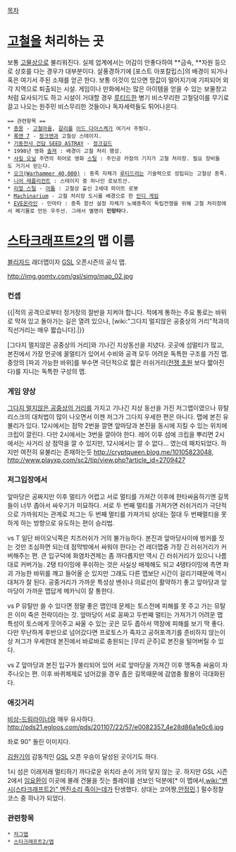 [[목차]]


= [[고철]]을 처리하는 곳 = 
보통 [[고물상]]으로 불리워진다. 실제 업계에서는 어감이 안좋다하여 **금속, **자원 등으로 상호를 다는 경우가 대부분이다. 살풍경하기에 [포스트 아포칼립스]의 배경이 되거나 혹은 여기서 주된 소재를 얻곤 한다. 보통 이것이 있으면 땅값이 떨어지기에 기피되어 외각 지역으로 퇴출되는 시설. 게임이나 만화에서는 많은 아이템을 얻을 수 있는 보물창고처럼 묘사되기도 하고 시설이 거대할 경우 [[루티드]]한 병기 비스무리한 고철덩이를 무기로 끌고 나오는 원주민 비스무리한 것들이나 독자세력들도 튀어나온다. 

 == 관련항목 ==
 * [[총몽]] - [[고철마을]], [[갈리]]를 [[이드 다이스케]]가 여기서 주웠다.
 * [[록맨 7]] - [[정크맨]]과 고철상 스테이지.
 * [[기동전사 건담 SEED ASTRAY]] - [[정크길드]] 
 * 1998년 영화 [[솔져]] : 배경이 고철 처리 행성.
 * [[샤킬 오닐]] 주연의 히어로 영화 [[스틸]] : 주인공 카잠의 기지가 고철 처리장. 필요 장비들도 거기서 얻는다.
 * [[오크(Warhammer 40,000)]] : 종족 자체가 [[루티드]]라는 기술력으로 성립되는 고철상 종족.
 * [[니어 레플리컨트]] : 스테이지 중 하나인 로보트산.
 * [[리얼 스틸]] - [[아톰]] : 고철상 출신 2세대 파이트 로봇
 * [[Machinarium]] - 고철 처리장 도시를 배경으로 한 [[인디 게임]]
 * [[EVE온라인]] - 민마타 : 종족 함선 설정 자체가 노예종족이 독립전쟁을 위해 고철 처리장에서 폐기물로 만든 우주선. 그래서 별명이 '''민망타'''다.

= [[스타크래프트2]]의 맵 이름 =

[[블리자드]] 래더맵이자 [[GSL]] 오픈시즌의 공식 맵.

http://img.gomtv.com/gsl/simg/map_02.jpg


=== 컨셉 ===
{{|적의 공격으로부터 정거장의 절반을 지켜야 합니다. 적에게 통하는 주요 통로는 바위로 막혀 있고 돌아가는 길은 열려 있으나, [wiki:"그다지 멀지않은 공중상의 거리"적과의 직선거리는 매우 짧습니다].|}}

[그다지 멀지않은 공중상의 거리]와 기나긴 지상동선을 지녔다. 곳곳에 섬멀티가 많고, 본진에서 가장 먼곳에 꿀멀티가 있어서 수비와 공격 모두 어려운 독특한 구조를 가진 맵. 중앙의 [파괴 가능한 바위]를 부수면 극단적으로 짧은 러쉬거리([[전쟁 초원]] 보다 짧아진다)를 지니는 독특한 구성의 맵.

=== 게임 양상 ===
[[그다지 멀지않은 공중상의 거리]]를 가지고 기나긴 지상 동선을 가진 저그맵이였으나 뮤탈리스크의 대처법이 많이 나오면서 이젠 저그가 그다지 우세한 편은 아니다.
맵에 본진 유불리가 있다. 12시에서는 점막 2번을 깔면 앞마당과 본진을 동시에 지킬 수 있는 위치에 크립이 깔린다. 다만 2시에서는 3번을 깔아야 한다. 레어 이후 섬에 크립을 뿌리면 2시에서는 사거리 상 점막을 깔 수 있지만, 12시에서는 깔 수 없다... 였는데 패치되었다. 하지만 여전히 유불리는 존재하는듯 http://cryptqueen.blog.me/10105823048, 
http://www.playxp.com/sc2/tip/view.php?article_id=2709427

=== 저그입장에서 ===
앞마당은 공짜지만 이후 멀티가 어렵고 서로 멀티를 가져간 이후에 한타싸움하기엔 길목들이 너무 좁아서 싸우기가 미묘하다.
서로 두 번째 멀티를 가져가면 러쉬거리가 극단적으로 가까워지는 관계로 저그는 두 번째 멀티를 가져가되 상대는 절대 두 번째멀티을 못하게 하는 방향으로 유도하는 편이 승리법.

vs T
일단 바이오닉쪽은 치즈러쉬가 거의 불가능하다. 본진과 앞마당사이에 벙커를 짓는 것만 조심하면 되는데 점막밖에서 싸워야 한다는 건 레더맵중 가장 긴 러쉬거리가 커버해주는 편. 
큰 입구덕에 화염차견제는 좀 까다롭지만 역시 긴 러쉬거리가 있으니 나름대로 커버가능.
2탱 타이밍에 푸쉬하는 것은 사실상 배제해도 되고 4탱타이밍에 측면 파괴 가능한 바위를 깨고 들어올 순 있지만 그래도 다른 맵보단 시간이 걸리기때문에 역시 대처가 잘 된다.
공중거리가 가까운 특성상 벤쉬나 의료선이 활약하기 좋고 앞마당과 앞마당이 가까운 맵답게 메카닉이 잘 통한다.

vs P
뮤탈만 쓸 수 있다면 정말 좋은 맵인데 문제는 토스전에 피해를 못 주고 가는 뮤탈은 이미 죽은 전략이라는 것.
앞마당이 서로 꽁짜고 두번째 멀티는 가져가기 어려운 맵 특성이 토스에게 웃어주고 싸울 수 있는 곳은 모두 좁아서 역장에 피해를 보기 딱 좋다.
다만 무난하게 후반으로 넘어갔다면 프로토스가 죽자고 공허포격기를 준비하지 않는이상 저그가 우세한데 본진에서 바로바로 충원되는 [무리 군주]로 본진을 털어버릴 수 있다.

vs Z
앞마당과 본진 입구가 불리되어 있어 서로 앞마당을 가져간 이후 맹독충 싸움이 자주나오는 편.
이후 바퀴체제로 넘어갔을 경우 좁은 길목때문에 감염충 활용이 극대화된다.

=== 애깃거리 ===
[[비상-드림라이너]]와 매우 유사하다.
http://pds21.egloos.com/pds/201107/22/57/e0082357_4e28d86a1e0c6.jpg

좌로 90" 돌린 이미지다.

[[김원기]]의 감동적인 [[GSL]] 오픈 우승이 달성된 곳이기도 하다.

1시 섬은 이래저래 멀티하기 까다로운 위치라 손이 거의 닿지 않는 곳. 하지만 GSL 시즌 2에서 [[임요환]]이 이곳에 몰래 건물을 짓는 플레이를 선보인 덕분에[* 이 맵에서,[[wiki:"밴시(스타크래프트2)" 엔진소리 죽이는데]]가 탄생했다. 상대는 코어짱,[[안정민]].] 필수정찰 코스 중 하나가 되었다.

=== 관련항목 ===
 * [[저그맵]]
 * [[스타크래프트2/맵]]
